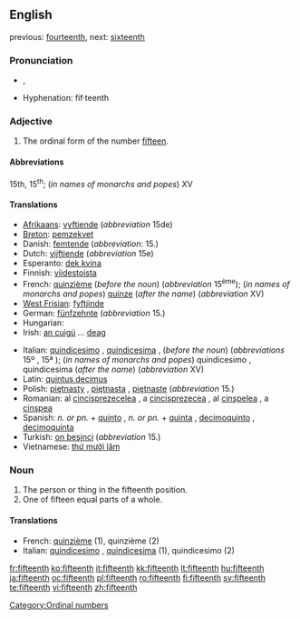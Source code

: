 ==English==
previous: [[fourteenth]], next: [[sixteenth]]

===Pronunciation===
* {{IPA|/ˌfɪfˈtiːnθ/}}, {{SAMPA|/%fIf"ti:nT/}}
*: {{rhymes|iːnθ}}
* Hyphenation: fif·teenth

===Adjective===
{{en-adj|-}}

# The ordinal form of the number [[fifteen]].

====Abbreviations====
15th, 15<sup>th</sup>; (''in names of monarchs and popes'') XV

====Translations====
{{trans-top|ordinal form of number fifteen}}
* [[Afrikaans]]: [[vyftiende]] (''abbreviation'' 15de)
* [[Breton]]: [[pemzekvet]]
* Danish: [[femtende]] (''abbreviation'': 15.)
* Dutch: [[vijftiende]] (''abbreviation'' 15e)
* Esperanto: [[dek kvina]]
* Finnish: [[viidestoista]]
* French: [[quinzième]] (''before the noun'') (''abbreviation'' 15<sup>ème</sup>); (''in names of monarchs and popes'') [[quinze]] (''after the name'') (''abbreviation'' XV)
* [[West Frisian]]: [[fyftjinde]]
* German: [[fünfzehnte]] (''abbreviation'' 15.)
* Hungarian: {{t|hu|tizenötödik}}
* Irish: [[an cuigú]] ... [[deag]]
{{trans-mid}}
* Italian: [[quindicesimo]] {{m}}, [[quindicesima]] {{f}}, (''before the noun'') (''abbreviations'' 15º {{m}}, 15ª {{f}}); (''in names of monarchs and popes'') quindicesimo {{m}}, quindicesima {{f}} (''after the name'') (''abbreviation'' XV)
* Latin: [[quintus decimus]]
* Polish: [[piętnasty]] {{m}}, [[piętnasta]] {{f}}, [[piętnaste]] {{n}} (''abbreviation'' 15.)
* Romanian: al [[cincisprezecelea]] {{m}}, a [[cincisprezecea]] {{f}}, al [[cinşpelea]] {{italbrac|m, informal}}, a [[cinşpea]] {{italbrac|f, informal}}
* Spanish: ''n. or pn.'' + [[quinto]] {{m}}, ''n. or pn.'' + [[quinta]] {{f}}, [[decimoquinto]] {{m}}, [[decimoquinta]] {{f}}
* Turkish: [[on beşinci]] (''abbreviation'' 15.)
* Vietnamese: [[thứ mười lăm]]
{{trans-bottom}}

===Noun===
{{en-noun}}

# The person or thing in the fifteenth position.
# One of fifteen equal parts of a whole.

====Translations====

* French: [[quinzième]] {{m|f}} (1), quinzième {{m}} (2)
* Italian: [[quindicesimo]] {{m}}, [[quindicesima]] {{f}} (1), quindicesimo {{m}} (2)

[[Category:Ordinal numbers]]

[[fr:fifteenth]]
[[ko:fifteenth]]
[[it:fifteenth]]
[[kk:fifteenth]]
[[lt:fifteenth]]
[[hu:fifteenth]]
[[ja:fifteenth]]
[[oc:fifteenth]]
[[pl:fifteenth]]
[[ro:fifteenth]]
[[fi:fifteenth]]
[[sv:fifteenth]]
[[te:fifteenth]]
[[vi:fifteenth]]
[[zh:fifteenth]]